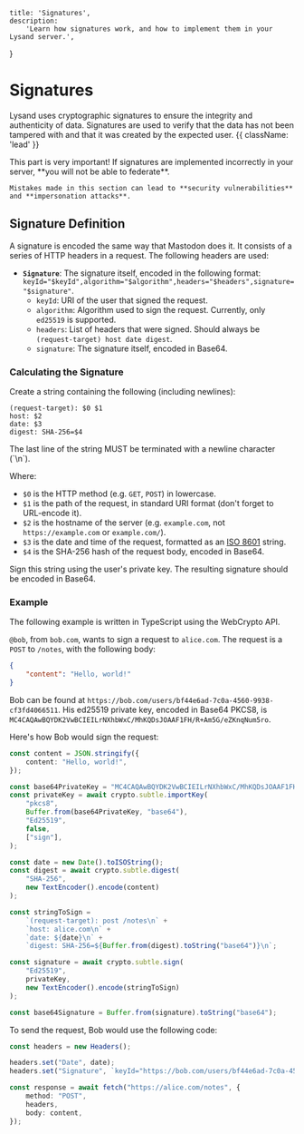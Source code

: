     title: 'Signatures',
    description:
        'Learn how signatures work, and how to implement them in your Lysand server.',
}

# Signatures

Lysand uses cryptographic signatures to ensure the integrity and authenticity of data. Signatures are used to verify that the data has not been tampered with and that it was created by the expected user. {{ className: 'lead' }}

<Note>
    This part is very important! If signatures are implemented incorrectly in your server, **you will not be able to federate**.

    Mistakes made in this section can lead to **security vulnerabilities** and **impersonation attacks**.
</Note>

## Signature Definition

A signature is encoded the same way that Mastodon does it. It consists of a series of HTTP headers in a request. The following headers are used:
- **`Signature`**: The signature itself, encoded in the following format: `keyId="$keyId",algorithm="$algorithm",headers="$headers",signature="$signature"`.
  - `keyId`: URI of the user that signed the request.
  - `algorithm`: Algorithm used to sign the request. Currently, only `ed25519` is supported.
  - `headers`: List of headers that were signed. Should always be `(request-target) host date digest`.
  - `signature`: The signature itself, encoded in Base64.

### Calculating the Signature

Create a string containing the following (including newlines):
```
(request-target): $0 $1
host: $2
date: $3
digest: SHA-256=$4
```

<Note>
    The last line of the string MUST be terminated with a newline character (`\n`).
</Note>

Where:
- `$0` is the HTTP method (e.g. `GET`, `POST`) in lowercase.
- `$1` is the path of the request, in standard URI format (don't forget to URL-encode it).
- `$2` is the hostname of the server (e.g. `example.com`, not `https://example.com` or `example.com/`).
- `$3` is the date and time of the request, formatted as an [ISO 8601](https://en.wikipedia.org/wiki/ISO_8601) string.
- `$4` is the SHA-256 hash of the request body, encoded in Base64.

Sign this string using the user's private key. The resulting signature should be encoded in Base64.

### Example

The following example is written in TypeScript using the WebCrypto API.

`@bob`, from `bob.com`, wants to sign a request to `alice.com`. The request is a `POST` to `/notes`, with the following body:
```json
{
    "content": "Hello, world!"
}
```

Bob can be found at `https://bob.com/users/bf44e6ad-7c0a-4560-9938-cf3fd4066511`. His ed25519 private key, encoded in Base64 PKCS8, is `MC4CAQAwBQYDK2VwBCIEILrNXhbWxC/MhKQDsJOAAF1FH/R+Am5G/eZKnqNum5ro`.

Here's how Bob would sign the request:
```typescript
const content = JSON.stringify({
    content: "Hello, world!",
});

const base64PrivateKey = "MC4CAQAwBQYDK2VwBCIEILrNXhbWxC/MhKQDsJOAAF1FH/R+Am5G/eZKnqNum5ro";
const privateKey = await crypto.subtle.importKey(
    "pkcs8",
    Buffer.from(base64PrivateKey, "base64"),
    "Ed25519",
    false,
    ["sign"],
);

const date = new Date().toISOString();
const digest = await crypto.subtle.digest(
    "SHA-256",
    new TextEncoder().encode(content)
);

const stringToSign =
    `(request-target): post /notes\n` +
    `host: alice.com\n` +
    `date: ${date}\n` +
    `digest: SHA-256=${Buffer.from(digest).toString("base64")}\n`;

const signature = await crypto.subtle.sign(
    "Ed25519",
    privateKey,
    new TextEncoder().encode(stringToSign)
);

const base64Signature = Buffer.from(signature).toString("base64");
```

To send the request, Bob would use the following code:

```typescript
const headers = new Headers();

headers.set("Date", date);
headers.set("Signature", `keyId="https://bob.com/users/bf44e6ad-7c0a-4560-9938-cf3fd4066511",algorithm="ed25519",headers="(request-target) host date digest",signature="${base64Signature}"`);

const response = await fetch("https://alice.com/notes", {
    method: "POST",
    headers,
    body: content,
});
```